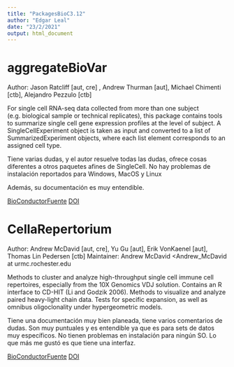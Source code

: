 ```yaml
---
title: "PackagesBioC3.12"
author: "Edgar Leal"
date: "23/2/2021"
output: html_document
---
```

# aggregateBioVar
Author: Jason Ratcliff [aut, cre] , Andrew Thurman [aut], Michael Chimenti [ctb], Alejandro Pezzulo [ctb]

For single cell RNA-seq data collected from more than one subject (e.g. biological sample or technical replicates), this package contains tools to summarize single cell gene expression profiles at the level of subject. A SingleCellExperiment object is taken as input and converted to a list of SummarizedExperiment objects, where each list element corresponds to an assigned cell type. 


Tiene varias dudas, y el autor resuelve todas las dudas, ofrece cosas diferentes a otros paquetes afines de SingleCell.
No hay problemas de instalación reportados para Windows, MacOS y Linux

Además, su documentación es muy entendible.

[BioConductorFuente](http://bioconductor.org/packages/release/bioc/html/aggregateBioVar.html)
[DOI](10.18129/B9.bioc.aggregateBioVar)



# CellaRepertorium
Author: Andrew McDavid [aut, cre], Yu Gu [aut], Erik VonKaenel [aut], Thomas Lin Pedersen [ctb]
Maintainer: Andrew McDavid <Andrew_McDavid at urmc.rochester.edu

Methods to cluster and analyze high-throughput single cell immune cell repertoires, especially from the 10X Genomics VDJ solution. Contains an R interface to CD-HIT (Li and Godzik 2006). Methods to visualize and analyze paired heavy-light chain data. Tests for specific expansion, as well as omnibus oligoclonality under hypergeometric models.

Tiene una documentación muy bien planeada, tiene varios comentarios de dudas. Son muy puntuales y es entendible ya que es para sets de datos muy específicos. No tienen problemas en instalación para ningún SO.
Lo que más me gustó es que tiene una interfaz.


[BioConductorFuente](http://bioconductor.org/packages/release/bioc/html/CellaRepertorium.html)
[DOI](10.18129/B9.bioc.CellaRepertorium)
